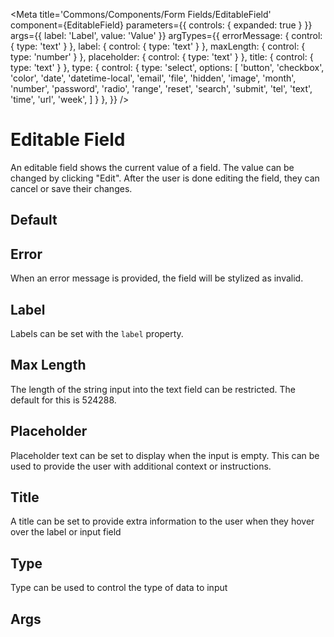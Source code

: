 


<Meta
  title='Commons/Components/Form Fields/EditableField'
  component={EditableField}
  parameters={{
    controls: { expanded: true }
  }}
  args={{
    label: 'Label',
    value: 'Value'
  }}
  argTypes={{
    errorMessage: { control: { type: 'text' } },
    label: { control: { type: 'text' } },
    maxLength: { control: { type: 'number' } },
    placeholder: { control: { type: 'text' } },
    title: { control: { type: 'text' } },
    type: {
      control: {
        type: 'select',
        options: [
          'button',
          'checkbox',
          'color',
          'date',
          'datetime-local',
          'email',
          'file',
          'hidden',
          'image',
          'month',
          'number',
          'password',
          'radio',
          'range',
          'reset',
          'search',
          'submit',
          'tel',
          'text',
          'time',
          'url',
          'week',
        ]
      }
    },
  }}
/>

# Editable Field

An editable field shows the current value of a field. The value can be changed by clicking "Edit". After the user is
done editing the field, they can cancel or save their changes.

## Default

<Story story={Stories.Default} />

## Error

When an error message is provided, the field will be stylized as invalid.

<Story story={Stories.Error} />

## Label

Labels can be set with the `label` property.

<Story story={Stories.Label} />

## Max Length

The length of the string input into the text field can be restricted. The default for this is 524288.

<Story story={Stories.MaxLength} />

## Placeholder

Placeholder text can be set to display when the input is empty. This can be used to provide the user with additional
context or instructions.

<Story story={Stories.Placeholder} />

## Title

A title can be set to provide extra information to the user when they hover over the label or input field

<Story story={Stories.Title} />

## Type

Type can be used to control the type of data to input

<Story story={Stories.Type} />

## Args

<ArgsTable of={EditableField} />